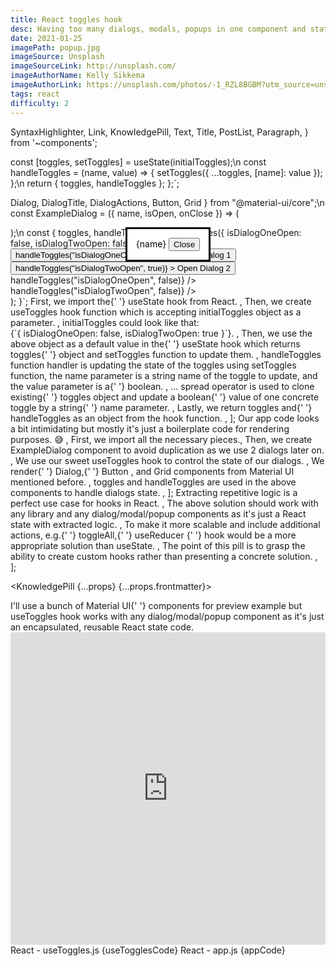 ```yaml
---
title: React toggles hook
desc: Having too many dialogs, modals, popups in one component and state starts to become repetitive? Solution - write a custom hook for it.
date: 2021-01-25
imagePath: popup.jpg
imageSource: Unsplash
imageSourceLink: http://unsplash.com/
imageAuthorName: Kelly Sikkema
imageAuthorLink: https://unsplash.com/photos/-1_RZL8BGBM?utm_source=unsplash&utm_medium=referral&utm_content=creditShareLink
tags: react
difficulty: 2
---
```


  SyntaxHighlighter,
  Link,
  KnowledgePill,
  Text,
  Title,
  PostList,
  Paragraph,
} from '~components';

  const [toggles, setToggles] = useState(initialToggles);\n
  const handleToggles = (name, value) => {
    setToggles({ ...toggles, [name]: value });
  };\n
  return {
    toggles,
    handleToggles
  };
};`;

  Dialog,
  DialogTitle,
  DialogActions,
  Button,
  Grid
} from "@material-ui/core";\n
const ExampleDialog = ({ name, isOpen, onClose }) => (
  <Dialog open={isOpen} onClose={onClose}>
    <DialogTitle>{name}</DialogTitle>
    <DialogActions>
      <Button onClick={onClose} color="primary">
        Close
      </Button>
    </DialogActions>
  </Dialog>
);\n
  const { toggles, handleToggles } = useToggles({
    isDialogOneOpen: false,
    isDialogTwoOpen: false
  });\n
  return (
    <div className="App">
      <Grid justify="center" container spacing={1}>
        <Grid item>
          <Button
            variant="outlined"
            color="primary"
            onClick={() => handleToggles("isDialogOneOpen", true)}
          >
            Open Dialog 1
          </Button>
        </Grid>
        <Grid item>
          <Button
            variant="outlined"
            color="primary"
            onClick={() => handleToggles("isDialogTwoOpen", true)}
          >
            Open Dialog 2
          </Button>
        </Grid>
      </Grid>
      <ExampleDialog
        name="Dialog 1"
        isOpen={toggles.isDialogOneOpen}
        onClose={() => handleToggles("isDialogOneOpen", false)}
      />
      <ExampleDialog
        name="Dialog 2"
        isOpen={toggles.isDialogTwoOpen}
        onClose={() => handleToggles("isDialogTwoOpen", false)}
      />
    </div>
  );
}`;

  <Text>
    First, we import the{' '}
    <Link href="https://reactjs.org/docs/hooks-state.html">useState</Link> hook
    from React.
  </Text>,
  <Text>
    Then, we create
    <Text code>useToggles</Text> hook function which is accepting <Text code>
      initialToggles
    </Text> object as a parameter.
  </Text>,
  <Text>
    <Text code>initialToggles</Text> could look like that: <br />
    <Text code>{`{ isDialogOneOpen: false, isDialogTwoOpen: true }`}</Text>.
  </Text>,
  <Text>
    Then, we use the above object as a default value in the{' '}
    <Text code>useState</Text> hook which returns <Text code>toggles</Text>{' '}
    object and <Text code>setToggles</Text> function to update them.
  </Text>,
  <Text>
    <Text code>handleToggles</Text> function handler is updating the state of
    the <Text code>toggles</Text> using <Text code>setToggles</Text> function,
    the <Text code>name</Text> parameter is a <Text>string</Text> name of the
    toggle to update, and the <Text code>value</Text> parameter is a{' '}
    <Text>boolean</Text>.
  </Text>,
  <Text>
    <Text code>...</Text> spread operator is used to clone existing{' '}
    <Text code>toggles</Text> object and update a boolean{' '}
    <Text code>value</Text> of one concrete toggle by a string{' '}
    <Text code>name</Text> parameter.
  </Text>,
  <Text>
    Lastly, we return <Text code>toggles</Text> and{' '}
    <Text code>handleToggles</Text> as an object from the hook function.
  </Text>,
];

  <Text>
    Our app code looks a bit intimidating but mostly it's just a boilerplate
    code for rendering purposes. 😅
  </Text>,
  <Text>First, we import all the necessary pieces.</Text>,
  <Text>
    Then, we create <Text code>ExampleDialog</Text> component to avoid
    duplication as we use 2 dialogs later on.
  </Text>,
  <Text>
    We use our sweet <Text code>useToggles</Text> hook to control the state of
    our dialogs.
  </Text>,
  <Text>
    We render{' '}
    <Link href="https://material-ui.com/components/dialogs/">Dialog</Link>,{' '}
    <Link href="https://material-ui.com/components/buttons/#button">
      Button
    </Link>
    , and <Link href="https://material-ui.com/components/grid/#grid">
      Grid
    </Link> components from Material UI mentioned before.
  </Text>,
  <Text>
    <Text code>toggles</Text> and <Text code>handleToggles</Text> are used in
    the above components to handle dialogs state.
  </Text>,
];

  <Text>
    Extracting repetitive logic is a perfect use case for hooks in React.
  </Text>,
  <Text>
    The above solution should work with any library and any dialog/modal/popup
    components as it's just a React state with extracted logic.
  </Text>,
  <Text>
    To make it more scalable and include additional actions, e.g.{' '}
    <Text code>toggleAll</Text>,{' '}
    <Link href="https://reactjs.org/docs/hooks-reference.html#usereducer">
      useReducer
    </Link>{' '}
    hook would be a more appropriate solution than <Text code>useState</Text>.
  </Text>,
  <Text>
    The point of this pill is to grasp the ability to create custom hooks rather
    than presenting a concrete solution.
  </Text>,
];

<KnowledgePill {...props} {...props.frontmatter}>
  <Title level={4} transform="none">
    Introduction
  </Title>
  <Paragraph>
    I'll use a bunch of <Link href="https://material-ui.com">Material UI</Link>{' '}
    components for preview example but <Text code>useToggles</Text> hook works
    with any dialog/modal/popup component as it's just an encapsulated, reusable
    React state code.
  </Paragraph>
  <Title level={4} transform="none">
    Preview
  </Title>
  <Paragraph>
    <iframe
      src="https://codesandbox.io/embed/agitated-ganguly-d5ooq?fontsize=14&hidenavigation=1&theme=dark"
      style="width:100%; height:500px; border:0; border-radius: 4px; overflow:hidden;"
      title="agitated-ganguly-d5ooq"
      allow="accelerometer; ambient-light-sensor; camera; encrypted-media; geolocation; gyroscope; hid; microphone; midi; payment; usb; vr; xr-spatial-tracking"
      sandbox="allow-forms allow-modals allow-popups allow-presentation allow-same-origin allow-scripts"
    ></iframe>
  </Paragraph>
  <Title level={4} transform="none">
    useToggles hook
  </Title>
  <Text size="small">React - useToggles.js</Text>
  <SyntaxHighlighter language="javascript">{useTogglesCode}</SyntaxHighlighter>
  <PostList data={useTogglesListData} />
  <Title level={4} transform="none">
    App - 2 dialogs
  </Title>
  <Text size="small">React - app.js</Text>
  <SyntaxHighlighter language="javascript">{appCode}</SyntaxHighlighter>
  <PostList data={appListData} />
  <Title level={4} transform="none">
    Summary
  </Title>
  <PostList data={listData} />
</KnowledgePill>

